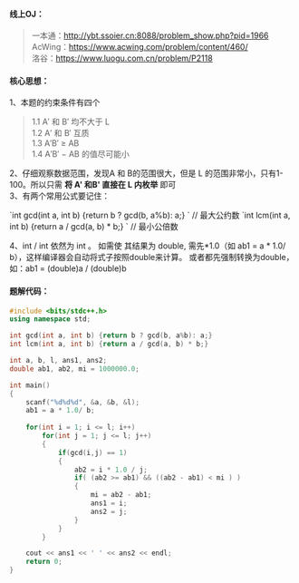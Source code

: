 #### 线上OJ：
> 一本通：http://ybt.ssoier.cn:8088/problem_show.php?pid=1966  
AcWing：https://www.acwing.com/problem/content/460/  
洛谷：https://www.luogu.com.cn/problem/P2118  

#### 核心思想：
1、本题的约束条件有四个
> 1.1  A′ 和 B′ 均不大于 L  
1.2  A′ 和 B′ 互质  
1.3  A′B′ ≥ AB  
1.4  A′B′ − AB 的值尽可能小  

2、仔细观察数据范围，发现A 和 B的范围很大，但是 L 的范围非常小，只有1-100。所以只需 **将 A' 和B' 直接在 L 内枚举** 即可  
3、有两个常用公式要记住：


<Callout type="default">
`int gcd(int a, int b) {return b ? gcd(b, a%b): a;}  `    // 最大公约数  
`int lcm(int a, int b) {return a / gcd(a, b) * b;}  `     // 最小公倍数
</Callout>


4、int / int 依然为 int 。 如需使 其结果为 double, 需先*1.0（如 ab1 = a * 1.0/ b），这样编译器会自动将式子按照double来计算。  或者都先强制转换为double，如：ab1 = (double)a / (double)b

#### 题解代码：
```cpp filename="解法一、暴力枚举代码" showLineNumbers {13,20,21}
#include <bits/stdc++.h>
using namespace std;

int gcd(int a, int b) {return b ? gcd(b, a%b): a;}
int lcm(int a, int b) {return a / gcd(a, b) * b;}

int a, b, l, ans1, ans2;
double ab1, ab2, mi = 1000000.0;

int main()
{
    scanf("%d%d%d", &a, &b, &l);
    ab1 = a * 1.0/ b;
    
    for(int i = 1; i <= l; i++)
        for(int j = 1; j <= l; j++)
        {
            if(gcd(i,j) == 1)
            {
                ab2 = i * 1.0 / j;
                if( (ab2 >= ab1) && ((ab2 - ab1) < mi ) )
                {
                    mi = ab2 - ab1;
                    ans1 = i;
                    ans2 = j;
                }
            }
        }

    cout << ans1 << ' ' << ans2 << endl;
    return 0;
}
```